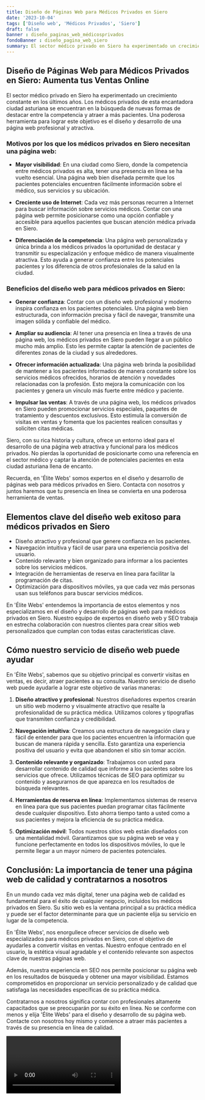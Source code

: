 ```yaml
---
title: Diseño de Páginas Web para Médicos Privados en Siero
date: '2023-10-04'
tags: ['Diseño web', 'Médicos Privados', 'Siero']
draft: false
banner : diseño_paginas_web_médicosprivados
fondoBanner : diseño_pagina_web_siero
summary: El sector médico privado en Siero ha experimentado un crecimiento constante en los últimos años. Los médicos privados de esta encantadora ciudad asturiana se encuentran en la búsqueda de nuevas formas de destacar entre la competencia y atraer a más pacientes. Una poderosa herramienta para lograr este objetivo es el diseño y desarrollo de una página web profesional y atractiva.
---
```


## Diseño de Páginas Web para Médicos Privados en Siero: Aumenta tus Ventas Online

El sector médico privado en Siero ha experimentado un crecimiento constante en los últimos años. Los médicos privados de esta encantadora ciudad asturiana se encuentran en la búsqueda de nuevas formas de destacar entre la competencia y atraer a más pacientes. Una poderosa herramienta para lograr este objetivo es el diseño y desarrollo de una página web profesional y atractiva.

### Motivos por los que los médicos privados en Siero necesitan una página web:

- **Mayor visibilidad**: En una ciudad como Siero, donde la competencia entre médicos privados es alta, tener una presencia en línea se ha vuelto esencial. Una página web bien diseñada permite que los pacientes potenciales encuentren fácilmente información sobre el médico, sus servicios y su ubicación.

- **Creciente uso de Internet**: Cada vez más personas recurren a Internet para buscar información sobre servicios médicos. Contar con una página web permite posicionarse como una opción confiable y accesible para aquellos pacientes que buscan atención médica privada en Siero.

- **Diferenciación de la competencia**: Una página web personalizada y única brinda a los médicos privados la oportunidad de destacar y transmitir su especialización y enfoque médico de manera visualmente atractiva. Esto ayuda a generar confianza entre los potenciales pacientes y los diferencia de otros profesionales de la salud en la ciudad.

### Beneficios del diseño web para médicos privados en Siero:

- **Generar confianza**: Contar con un diseño web profesional y moderno inspira confianza en los pacientes potenciales. Una página web bien estructurada, con información precisa y fácil de navegar, transmite una imagen sólida y confiable del médico.

- **Ampliar su audiencia**: Al tener una presencia en línea a través de una página web, los médicos privados en Siero pueden llegar a un público mucho más amplio. Esto les permite captar la atención de pacientes de diferentes zonas de la ciudad y sus alrededores.

- **Ofrecer información actualizada**: Una página web brinda la posibilidad de mantener a los pacientes informados de manera constante sobre los servicios médicos ofrecidos, horarios de atención y novedades relacionadas con la profesión. Esto mejora la comunicación con los pacientes y genera un vínculo más fuerte entre médico y paciente.

- **Impulsar las ventas**: A través de una página web, los médicos privados en Siero pueden promocionar servicios especiales, paquetes de tratamiento y descuentos exclusivos. Esto estimula la conversión de visitas en ventas y fomenta que los pacientes realicen consultas y soliciten citas médicas.

Siero, con su rica historia y cultura, ofrece un entorno ideal para el desarrollo de una página web atractiva y funcional para los médicos privados. No pierdas la oportunidad de posicionarte como una referencia en el sector médico y captar la atención de potenciales pacientes en esta ciudad asturiana llena de encanto.

Recuerda, en 'Élite Webs' somos expertos en el diseño y desarrollo de páginas web para médicos privados en Siero. Contacta con nosotros y juntos haremos que tu presencia en línea se convierta en una poderosa herramienta de ventas.

<GifSeo />

<Cta />

## Elementos clave del diseño web exitoso para médicos privados en Siero

- Diseño atractivo y profesional que genere confianza en los pacientes.
- Navegación intuitiva y fácil de usar para una experiencia positiva del usuario.
- Contenido relevante y bien organizado para informar a los pacientes sobre los servicios médicos.
- Integración de herramientas de reserva en línea para facilitar la programación de citas.
- Optimización para dispositivos móviles, ya que cada vez más personas usan sus teléfonos para buscar servicios médicos.

En 'Élite Webs' entendemos la importancia de estos elementos y nos especializamos en el diseño y desarrollo de páginas web para médicos privados en Siero. Nuestro equipo de expertos en diseño web y SEO trabaja en estrecha colaboración con nuestros clientes para crear sitios web personalizados que cumplan con todas estas características clave.

## Cómo nuestro servicio de diseño web puede ayudar

En 'Élite Webs', sabemos que su objetivo principal es convertir visitas en ventas, es decir, atraer pacientes a su consulta. Nuestro servicio de diseño web puede ayudarle a lograr este objetivo de varias maneras:

1. **Diseño atractivo y profesional**: Nuestros diseñadores expertos crearán un sitio web moderno y visualmente atractivo que resalte la profesionalidad de su práctica médica. Utilizamos colores y tipografías que transmiten confianza y credibilidad.

2. **Navegación intuitiva**: Creamos una estructura de navegación clara y fácil de entender para que los pacientes encuentren la información que buscan de manera rápida y sencilla. Esto garantiza una experiencia positiva del usuario y evita que abandonen el sitio sin tomar acción.

3. **Contenido relevante y organizado**: Trabajamos con usted para desarrollar contenido de calidad que informe a los pacientes sobre los servicios que ofrece. Utilizamos técnicas de SEO para optimizar su contenido y asegurarnos de que aparezca en los resultados de búsqueda relevantes.

4. **Herramientas de reserva en línea**: Implementamos sistemas de reserva en línea para que sus pacientes puedan programar citas fácilmente desde cualquier dispositivo. Esto ahorra tiempo tanto a usted como a sus pacientes y mejora la eficiencia de su práctica médica.

5. **Optimización móvil**: Todos nuestros sitios web están diseñados con una mentalidad móvil. Garantizamos que su página web se vea y funcione perfectamente en todos los dispositivos móviles, lo que le permite llegar a un mayor número de pacientes potenciales.

## Conclusión: La importancia de tener una página web de calidad y contratarnos a nosotros

En un mundo cada vez más digital, tener una página web de calidad es fundamental para el éxito de cualquier negocio, incluidos los médicos privados en Siero. Su sitio web es la ventana principal a su práctica médica y puede ser el factor determinante para que un paciente elija su servicio en lugar de la competencia.

En 'Élite Webs', nos enorgullece ofrecer servicios de diseño web especializados para médicos privados en Siero, con el objetivo de ayudarles a convertir visitas en ventas. Nuestro enfoque centrado en el usuario, la estética visual agradable y el contenido relevante son aspectos clave de nuestras páginas web.

Además, nuestra experiencia en SEO nos permite posicionar su página web en los resultados de búsqueda y obtener una mayor visibilidad. Estamos comprometidos en proporcionar un servicio personalizado y de calidad que satisfaga las necesidades específicas de su práctica médica.

Contratarnos a nosotros significa contar con profesionales altamente capacitados que se preocuparán por su éxito en línea. No se conforme con menos y elija 'Élite Webs' para el diseño y desarrollo de su página web. Contacte con nosotros hoy mismo y comience a atraer más pacientes a través de su presencia en línea de calidad.

<Video />

<CtaBot job='Médicos Privados' city='Siero'/>

<Gmaps query='Siero+españa+maps' />